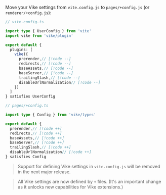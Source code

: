 
Move your Vike settings from `vite.config.js` to `pages/+config.js` (or `renderer/+config.js`):

```ts
// vite.config.ts

import type { UserConfig } from 'vite'
import vike from 'vike/plugin'

export default {
  plugins: [
    vike({
      prerender,// [!code --]
      redirects,// [!code --]
      baseAssets,// [!code --]
      baseServer,// [!code --]
      trailingSlash,// [!code --]
      disableUrlNormalization// [!code --]
    })
  ]
} satisfies UserConfig
```

```ts
// pages/+config.ts

import type { Config } from 'vike/types'

export default {
  prerender,// [!code ++]
  redirects,// [!code ++]
  baseAssets,// [!code ++]
  baseServer,// [!code ++]
  trailingSlash,// [!code ++]
  disableUrlNormalization// [!code ++]
} satisfies Config
```

> Support for defining Vike settings in `vite.config.js` will be removed in the next major release.

> All Vike settings are now defined by `+` files. (It's an important change as it unlocks new capabilities for Vike extensions.)
